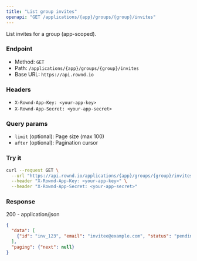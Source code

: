 ```yaml
---
title: "List group invites"
openapi: "GET /applications/{app}/groups/{group}/invites"
---
```


List invites for a group (app-scoped).

### Endpoint

- Method: `GET`
- Path: `/applications/{app}/groups/{group}/invites`
- Base URL: `https://api.rownd.io`

### Headers

- `X-Rownd-App-Key: <your-app-key>`
- `X-Rownd-App-Secret: <your-app-secret>`

### Query params

- `limit` (optional): Page size (max 100)
- `after` (optional): Pagination cursor

### Try it

```bash
curl --request GET \
  --url "https://api.rownd.io/applications/{app}/groups/{group}/invites?limit=25" \
  --header "X-Rownd-App-Key: <your-app-key>" \
  --header "X-Rownd-App-Secret: <your-app-secret>"
```

### Response

200 - application/json

```json
{
  "data": [
    {"id": "inv_123", "email": "invitee@example.com", "status": "pending"}
  ],
  "paging": {"next": null}
}
```
